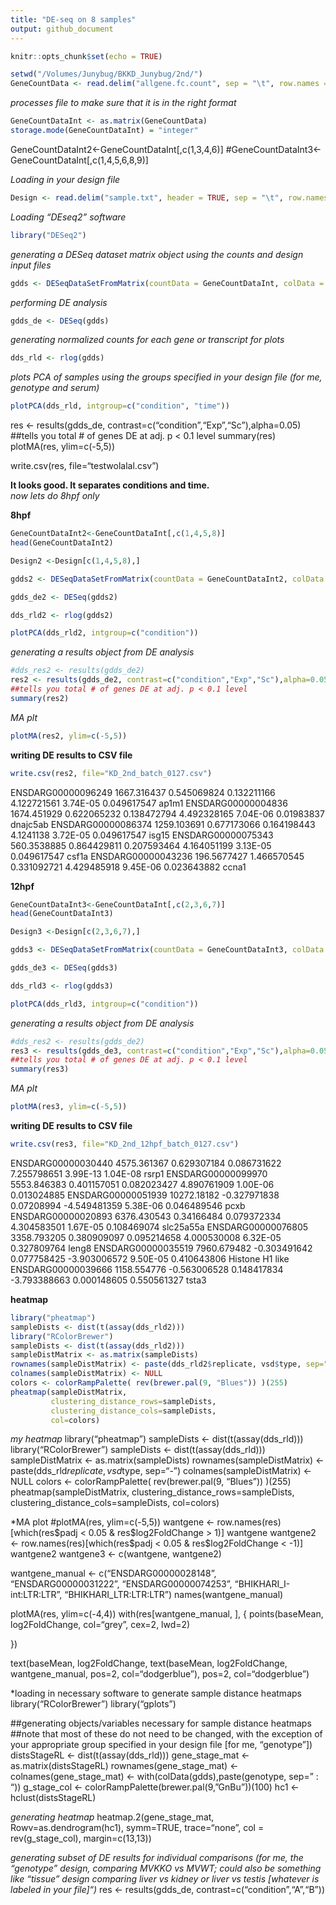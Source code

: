 ```yaml
---
title: "DE-seq on 8 samples"
output: github_document
---
```


```r
knitr::opts_chunk$set(echo = TRUE)
```

```r
setwd("/Volumes/Junybug/BKKD_Junybug/2nd/")
GeneCountData <- read.delim("allgene.fc.count", sep = "\t", row.names = 1)
```

*processes file to make sure that it is in the right format*
```r
GeneCountDataInt <- as.matrix(GeneCountData)
storage.mode(GeneCountDataInt) = "integer"
```

GeneCountDataInt2<-GeneCountDataInt[,c(1,3,4,6)]
#GeneCountDataInt3<-GeneCountDataInt[,c(1,4,5,6,8,9)]

*Loading in your design file*
```r
Design <- read.delim("sample.txt", header = TRUE, sep = "\t", row.names = 1)
```


*Loading "DEseq2" software*

```r
library("DESeq2")
```

*generating a DESeq dataset matrix object using the counts and design input files*

```r
gdds <- DESeqDataSetFromMatrix(countData = GeneCountDataInt, colData = Design, design = ~ condition + time)
```

*performing DE analysis*

```r
gdds_de <- DESeq(gdds)
```

*generating normalized counts for each gene or transcript for plots*

```r
dds_rld <- rlog(gdds)
```

*plots PCA of samples using the groups specified in your design file (for me, genotype and serum)*
```r
plotPCA(dds_rld, intgroup=c("condition", "time"))
```


res <- results(gdds_de, contrast=c("condition","Exp","Sc"),alpha=0.05)
##tells you total # of genes DE at adj. p < 0.1 level
summary(res)
plotMA(res, ylim=c(-5,5))

write.csv(res, file="testwolalal.csv")



**It looks good. It separates conditions and time.**
<br>
*now lets do 8hpf only*

**8hpf**
```r
GeneCountDataInt2<-GeneCountDataInt[,c(1,4,5,8)]
head(GeneCountDataInt2)
```

```r
Design2 <-Design[c(1,4,5,8),]
```

```r
gdds2 <- DESeqDataSetFromMatrix(countData = GeneCountDataInt2, colData = Design2, design = ~ condition+ batch)

gdds_de2 <- DESeq(gdds2)

dds_rld2 <- rlog(gdds2)

plotPCA(dds_rld2, intgroup=c("condition"))
```


*generating a results object from DE analysis*
```r
#dds_res2 <- results(gdds_de2)
res2 <- results(gdds_de2, contrast=c("condition","Exp","Sc"),alpha=0.05)
##tells you total # of genes DE at adj. p < 0.1 level
summary(res2)
```

*MA plt*
```r
plotMA(res2, ylim=c(-5,5))
```


**writing DE results to CSV file**
```r
write.csv(res2, file="KD_2nd_batch_0127.csv")
```


ENSDARG00000096249	1667.316437	0.545069824	0.132211166	4.122721561	3.74E-05	0.049617547	ap1m1
ENSDARG00000004836	1674.451929	0.622065232	0.138472794	4.492328165	7.04E-06	0.01983837	dnajc5ab
ENSDARG00000086374	1259.103691	0.677173066	0.164198443	4.1241138	3.72E-05	0.049617547	isg15
ENSDARG00000075343	560.3538885	0.864429811	0.207593464	4.164051199	3.13E-05	0.049617547	csf1a
ENSDARG00000043236	196.5677427	1.466570545	0.331092721	4.429485918	9.45E-06	0.023643882	ccna1

**12hpf**
```r
GeneCountDataInt3<-GeneCountDataInt[,c(2,3,6,7)]
head(GeneCountDataInt3)
```

```r
Design3 <-Design[c(2,3,6,7),]
```

```r
gdds3 <- DESeqDataSetFromMatrix(countData = GeneCountDataInt3, colData = Design3, design = ~ condition+batch)

gdds_de3 <- DESeq(gdds3)

dds_rld3 <- rlog(gdds3)

plotPCA(dds_rld3, intgroup=c("condition"))
```


*generating a results object from DE analysis*
```r
#dds_res2 <- results(gdds_de2)
res3 <- results(gdds_de3, contrast=c("condition","Exp","Sc"),alpha=0.05)
##tells you total # of genes DE at adj. p < 0.1 level
summary(res3)
```
*MA plt*
```r
plotMA(res3, ylim=c(-5,5))
```
**writing DE results to CSV file**
```r
write.csv(res3, file="KD_2nd_12hpf_batch_0127.csv")
```
ENSDARG00000030440	4575.361367	0.629307184	0.086731622	7.255798651	3.99E-13	1.04E-08	rsrp1
ENSDARG00000099970	5553.846383	0.401157051	0.082023427	4.890761909	1.00E-06	0.013024885	
ENSDARG00000051939	10272.18182	-0.327971838	0.07208994	-4.549481359	5.38E-06	0.046489546	pcxb
ENSDARG00000020893	6376.430543	0.34166484	0.079372334	4.304583501	1.67E-05	0.108469074	slc25a55a
ENSDARG00000076805	3358.793205	0.380909097	0.095214658	4.000530008	6.32E-05	0.327809764	leng8
ENSDARG00000035519	7960.679482	-0.303491642	0.077758425	-3.903006572	9.50E-05	0.410643806	Histone H1 like
ENSDARG00000039666	1158.554776	-0.563006528	0.148417834	-3.793388663	0.000148605	0.550561327	tsta3




**heatmap**
```r
library("pheatmap")
sampleDists <- dist(t(assay(dds_rld2)))
library("RColorBrewer")
sampleDists <- dist(t(assay(dds_rld2)))
sampleDistMatrix <- as.matrix(sampleDists)
rownames(sampleDistMatrix) <- paste(dds_rld2$replicate, vsd$type, sep="-")
colnames(sampleDistMatrix) <- NULL
colors <- colorRampPalette( rev(brewer.pal(9, "Blues")) )(255)
pheatmap(sampleDistMatrix,
         clustering_distance_rows=sampleDists,
         clustering_distance_cols=sampleDists,
         col=colors)
```




*my heatmap*
library("pheatmap")
sampleDists <- dist(t(assay(dds_rld)))
library("RColorBrewer")
sampleDists <- dist(t(assay(dds_rld)))
sampleDistMatrix <- as.matrix(sampleDists)
rownames(sampleDistMatrix) <- paste(dds_rld$replicate, vsd$type, sep="-")
colnames(sampleDistMatrix) <- NULL
colors <- colorRampPalette( rev(brewer.pal(9, "Blues")) )(255)
pheatmap(sampleDistMatrix,
         clustering_distance_rows=sampleDists,
         clustering_distance_cols=sampleDists,
         col=colors)

*MA plot
#plotMA(res, ylim=c(-5,5))
wantgene <- row.names(res)[which(res$padj < 0.05 & res$log2FoldChange > 1)]
wantgene
wantgene2 <- row.names(res)[which(res$padj < 0.05 & res$log2FoldChange < -1)]
wantgene2
wantgene3 <- c(wantgene, wantgene2)

wantgene_manual <- c("ENSDARG00000028148", "ENSDARG00000031222", "ENSDARG00000074253",  "BHIKHARI_I-int:LTR:LTR", "BHIKHARI_LTR:LTR:LTR")
names(wantgene_manual)

plotMA(res, ylim=c(-4,4))
with(res[wantgene_manual, ], {
  points(baseMean, log2FoldChange, col="grey", cex=2, lwd=2)
  
})

text(baseMean, log2FoldChange, text(baseMean, log2FoldChange, wantgene_manual, pos=2, col="dodgerblue"), pos=2, col="dodgerblue")

*loading in necessary software to generate sample distance heatmaps
library("RColorBrewer")
library("gplots")

##generating objects/variables necessary for sample distance heatmaps
##note that most of these do not need to be changed, with the exception of your appropriate group specified in your design file [for me, "genotype"])
distsStageRL <- dist(t(assay(dds_rld)))
gene_stage_mat <- as.matrix(distsStageRL)
rownames(gene_stage_mat) <- colnames(gene_stage_mat) <- with(colData(gdds),paste(genotype, sep=" : "))
g_stage_col <- colorRampPalette(brewer.pal(9, "GnBu"))(100)
hc1 <- hclust(distsStageRL)

*generating heatmap*
heatmap.2(gene_stage_mat, Rowv=as.dendrogram(hc1), symm=TRUE, trace="none", col = rev(g_stage_col), margin=c(13,13))

*generating subset of DE results for individual comparisons (for me, the "genotype" design, comparing MVKKO vs MVWT; could also be something like "tissue" design comparing liver vs kidney or liver vs testis [whatever is labeled in your file]")*
res <- results(gdds_de, contrast=c("condition","A","B"))

